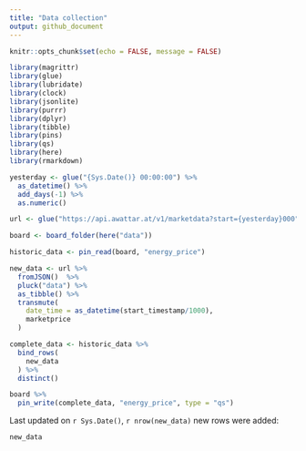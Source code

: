 ```yaml
---
title: "Data collection"
output: github_document
---
```


```r
knitr::opts_chunk$set(echo = FALSE, message = FALSE)
```

```r
library(magrittr)
library(glue)
library(lubridate)
library(clock)
library(jsonlite)
library(purrr)
library(dplyr)
library(tibble)
library(pins)
library(qs)
library(here)
library(rmarkdown)
```

```r
yesterday <- glue("{Sys.Date()} 00:00:00") %>%
  as_datetime() %>%
  add_days(-1) %>%
  as.numeric()

url <- glue("https://api.awattar.at/v1/marketdata?start={yesterday}000")

board <- board_folder(here("data"))

historic_data <- pin_read(board, "energy_price")

new_data <- url %>%
  fromJSON()  %>%
  pluck("data") %>%
  as_tibble() %>%
  transmute(
    date_time = as_datetime(start_timestamp/1000),
    marketprice
  )

complete_data <- historic_data %>%
  bind_rows(
    new_data
  ) %>%
  distinct()

board %>%
  pin_write(complete_data, "energy_price", type = "qs")
```

Last updated on `r Sys.Date()`, `r nrow(new_data)` new rows were added:

```r
new_data
```

